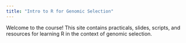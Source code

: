```yaml
---
title: "Intro to R for Genomic Selection"
---
```


Welcome to the course! This site contains practicals, slides, scripts, and resources for learning R in the context of genomic selection.

